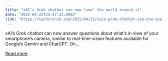 ```yaml
---
title: "xAI’s Grok chatbot can now ‘see’ the world around it"
date: "2025-04-22T23:47:33.000Z"
link: "https://techcrunch.com/2025/04/22/xais-grok-chatbot-can-now-see-the-world-around-it/"
---
```


xAI&#8217;s Grok chatbot can now answer questions about what&#8217;s in view of your smartphone&#8217;s camera, similar to real-time vision features available for Google&#8217;s Gemini and ChatGPT. On...

[Read more](https://techcrunch.com/2025/04/22/xais-grok-chatbot-can-now-see-the-world-around-it/)
